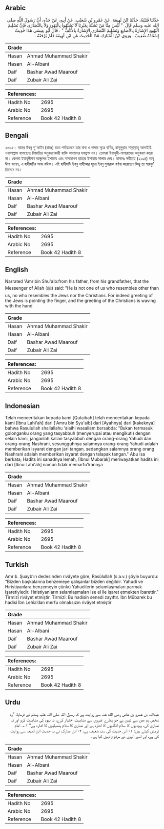 ## Arabic


<div dir="rtl" lang="ar" style={{fontSize:'larger',backgroundColor:'#f8f9fa',padding:20}}>
حَدَّثَنَا قُتَيْبَةُ، حَدَّثَنَا ابْنُ لَهِيعَةَ، عَنْ عَمْرِو بْنِ شُعَيْبٍ، عَنْ أَبِيهِ، عَنْ جَدِّهِ، أَنَّ رَسُولَ اللَّهِ صلى الله عليه وسلم قَالَ ‏ "‏ لَيْسَ مِنَّا مَنْ تَشَبَّهَ بِغَيْرِنَا لاَ تَشَبَّهُوا بِالْيَهُودِ وَلاَ بِالنَّصَارَى فَإِنَّ تَسْلِيمَ الْيَهُودِ الإِشَارَةُ بِالأَصَابِعِ وَتَسْلِيمَ النَّصَارَى الإِشَارَةُ بِالأَكُفِّ ‏"‏ ‏.‏ قَالَ أَبُو عِيسَى هَذَا حَدِيثٌ إِسْنَادُهُ ضَعِيفٌ ‏.‏ وَرَوَى ابْنُ الْمُبَارَكِ هَذَا الْحَدِيثَ عَنِ ابْنِ لَهِيعَةَ فَلَمْ يَرْفَعْهُ ‏.‏
</div>
<div style={{backgroundColor:'#f8f9fa',padding:20, marginBottom: 10}}><table> <thead> <tr> <th>Grade</th> <th></th> </tr> </thead> <tbody> <tr><td>Hasan</td><td>Ahmad Muhammad Shakir</td></tr><tr><td>Hasan</td><td>Al-Albani</td></tr><tr><td>Daif</td><td>Bashar Awad Maarouf</td></tr><tr><td>Daif</td><td>Zubair Ali Zai</td></tr></tbody></table><table> <thead> <tr> <th>References:</th> <th></th> </tr> </thead> <tbody><tr><td>Hadith No</td><td>2695</td></tr><tr><td>Arabic No</td><td>2695</td></tr><tr><td>Reference</td><td>Book 42 Hadith 8</td></tr></tbody></table></div>

## Bengali


<div dir="ltr" lang="bn" style={{fontSize:'larger',backgroundColor:'#f8f9fa',padding:20}}>
২৬৯৫। আমর ইবনু শু'আইব (রাহঃ) হতে পর্যায়ক্রমে তার বাবা ও দাদার সূত্রে বর্ণিত, রাসূলুল্লাহ সাল্লাল্লাহু আলাইহি ওয়াসাল্লাম বলেছেনঃ বিজাতির অনুকরণকারী ব্যক্তি আমাদের দলভুক্ত নয়। তোমরা ইয়াহুদী-নাসারাদের অনুকরণ করো না। কেননা ইয়াহুদীগণ আঙ্গুলের ইশারায় এবং নাসারাগণ হাতের ইশারায় সালাম দেয়। হাসানঃ সহীহাহ (২১৯৪) আবূ ঈসা বলেন, এ হাদীসটির সনদ যঈফ। এই হাদীসটি ইবনু লাহীআর সূত্রে ইবনু মুবারাক বর্ণনা করেছেন কিন্তু তা মারফু' হিসেবে নয়।
</div>
<div style={{backgroundColor:'#f8f9fa',padding:20, marginBottom: 10}}><table> <thead> <tr> <th>Grade</th> <th></th> </tr> </thead> <tbody> <tr><td>Hasan</td><td>Ahmad Muhammad Shakir</td></tr><tr><td>Hasan</td><td>Al-Albani</td></tr><tr><td>Daif</td><td>Bashar Awad Maarouf</td></tr><tr><td>Daif</td><td>Zubair Ali Zai</td></tr></tbody></table><table> <thead> <tr> <th>References:</th> <th></th> </tr> </thead> <tbody><tr><td>Hadith No</td><td>2695</td></tr><tr><td>Arabic No</td><td>2695</td></tr><tr><td>Reference</td><td>Book 42 Hadith 8</td></tr></tbody></table></div>

## English


<div dir="ltr" lang="en" style={{fontSize:'larger',backgroundColor:'#f8f9fa',padding:20}}>
Narrated 'Amr bin Shu'aib:from his father, from his grandfather, that the Messenger of Allah (ﷺ) said: "He is not one of us who resembles other than us, no who resembles the Jews nor the Christians. For indeed greeting of the Jews is pointing the finger, and the greeting of the Christians is waving with the hand
</div>
<div style={{backgroundColor:'#f8f9fa',padding:20, marginBottom: 10}}><table> <thead> <tr> <th>Grade</th> <th></th> </tr> </thead> <tbody> <tr><td>Hasan</td><td>Ahmad Muhammad Shakir</td></tr><tr><td>Hasan</td><td>Al-Albani</td></tr><tr><td>Daif</td><td>Bashar Awad Maarouf</td></tr><tr><td>Daif</td><td>Zubair Ali Zai</td></tr></tbody></table><table> <thead> <tr> <th>References:</th> <th></th> </tr> </thead> <tbody><tr><td>Hadith No</td><td>2695</td></tr><tr><td>Arabic No</td><td>2695</td></tr><tr><td>Reference</td><td>Book 42 Hadith 8</td></tr></tbody></table></div>

## Indonesian


<div dir="ltr" lang="id" style={{fontSize:'larger',backgroundColor:'#f8f9fa',padding:20}}>
Telah menceritakan kepada kami [Qutaibah] telah menceritakan kepada kami [Ibnu Lahi'ah] dari ['Amru bin Syu'aib] dari [Ayahnya] dari [kakeknya] bahwa Rasulullah shallallahu 'alaihi wasallam bersabda: "Bukan termasuk golonganku orang yang tasyabbuh (menyerupai atau mengikuti) dengan selain kami, janganlah kalian tasyabbuh dengan orang-orang Yahudi dan orang-orang Nashrani, sesungguhnya salamnya orang-orang Yahudi adalah memberikan isyarat dengan jari tangan, sedangkan salamnya orang orang Nashrani adalah memberikan isyarat dengan telapak tangan." Abu Isa berkata; Hadits ini sanadnya lemah, [Ibnul Mubarak] meriwayatkan hadits ini dari [Ibnu Lahi'ah] namun tidak memarfu'kannya
</div>
<div style={{backgroundColor:'#f8f9fa',padding:20, marginBottom: 10}}><table> <thead> <tr> <th>Grade</th> <th></th> </tr> </thead> <tbody> <tr><td>Hasan</td><td>Ahmad Muhammad Shakir</td></tr><tr><td>Hasan</td><td>Al-Albani</td></tr><tr><td>Daif</td><td>Bashar Awad Maarouf</td></tr><tr><td>Daif</td><td>Zubair Ali Zai</td></tr></tbody></table><table> <thead> <tr> <th>References:</th> <th></th> </tr> </thead> <tbody><tr><td>Hadith No</td><td>2695</td></tr><tr><td>Arabic No</td><td>2695</td></tr><tr><td>Reference</td><td>Book 42 Hadith 8</td></tr></tbody></table></div>

## Turkish


<div dir="ltr" lang="tr" style={{fontSize:'larger',backgroundColor:'#f8f9fa',padding:20}}>
Amr b. Şuayb’ın dedesinden rivâyete göre, Rasûlullah (s.a.v.) şöyle buyurdu: “Bizden başkalarına benzemeye çalışanlar bizden değildir. Yahudi ve Hıristiyanlara benzemeyin çünkü Yahudilerin selamlaşmaları parmak işaretiyledir. Hıristiyanların selamlaşmaları ise el ile işaret etmekten ibarettir.” Tirmizî rivâyet etmiştir. Tirmizî: Bu hadisin senedi zayıftır. İbn Mübarek bu hadisi İbn Lehîa’dan merfu olmaksızın rivâyet etmiştir
</div>
<div style={{backgroundColor:'#f8f9fa',padding:20, marginBottom: 10}}><table> <thead> <tr> <th>Grade</th> <th></th> </tr> </thead> <tbody> <tr><td>Hasan</td><td>Ahmad Muhammad Shakir</td></tr><tr><td>Hasan</td><td>Al-Albani</td></tr><tr><td>Daif</td><td>Bashar Awad Maarouf</td></tr><tr><td>Daif</td><td>Zubair Ali Zai</td></tr></tbody></table><table> <thead> <tr> <th>References:</th> <th></th> </tr> </thead> <tbody><tr><td>Hadith No</td><td>2695</td></tr><tr><td>Arabic No</td><td>2695</td></tr><tr><td>Reference</td><td>Book 42 Hadith 8</td></tr></tbody></table></div>

## Urdu


<div dir="rtl" lang="ur" style={{fontSize:'larger',backgroundColor:'#f8f9fa',padding:20}}>
عبداللہ بن عمرو بن عاص رضی الله عنہ سے روایت ہے کہ رسول اللہ صلی اللہ علیہ وسلم نے فرمایا: ”وہ شخص ہم میں سے نہیں ہے جو ہمارے غیروں سے مشابہت اختیار کرے، نہ یہود کی مشابہت کرو اور نہ نصاریٰ کی، یہودیوں کا سلام انگلیوں کا اشارہ ہے اور نصاریٰ کا سلام ہتھیلیوں کا اشارہ ہے“ ۱؎۔ امام ترمذی کہتے ہیں: ۱- اس حدیث کی سند ضعیف ہے، ۲- ابن مبارک نے یہ حدیث ابن لھیعہ سے روایت کی ہے، اور اسے انہوں نے مرفوع نہیں کیا ہے۔
</div>
<div style={{backgroundColor:'#f8f9fa',padding:20, marginBottom: 10}}><table> <thead> <tr> <th>Grade</th> <th></th> </tr> </thead> <tbody> <tr><td>Hasan</td><td>Ahmad Muhammad Shakir</td></tr><tr><td>Hasan</td><td>Al-Albani</td></tr><tr><td>Daif</td><td>Bashar Awad Maarouf</td></tr><tr><td>Daif</td><td>Zubair Ali Zai</td></tr></tbody></table><table> <thead> <tr> <th>References:</th> <th></th> </tr> </thead> <tbody><tr><td>Hadith No</td><td>2695</td></tr><tr><td>Arabic No</td><td>2695</td></tr><tr><td>Reference</td><td>Book 42 Hadith 8</td></tr></tbody></table></div>